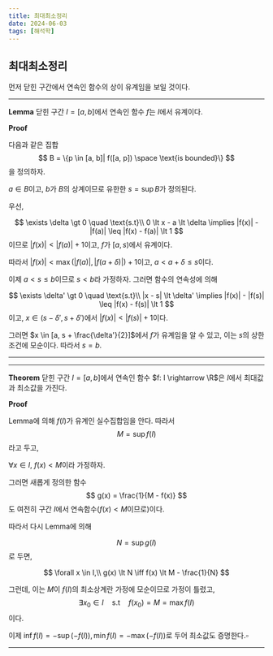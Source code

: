 ```yaml
---
title: 최대최소정리
date: 2024-06-03
tags: [해석학]
---
```


## 최대최소정리

먼저 닫힌 구간에서 연속인 함수의 상이 유계임을 보일 것이다.

---
__Lemma__ 닫힌 구간 $I = [a, b]$에서 연속인 함수 $f$는 $I$에서 유계이다.

__Proof__

다음과 같은 집합
$$
B = \{p \in [a, b]| f([a, p]) \space \text{is bounded}\}
$$
을 정의하자.

$a \in B$이고, $b$가 $B$의 상계이므로 유한한 $s = \sup B$가 정의된다.

우선,

$$
\exists \delta \gt 0 \quad \text{s.t}\\
0 \lt x - a \lt \delta \implies |f(x)| - |f(a)| \leq |f(x) - f(a)| \lt 1
$$
이므로 $|f(x)| \lt |f(a)| + 1$이고, $f$가 $[a,s)$에서 유계이다.

따라서 $|f(x)| \lt \max(|f(a)|, |f(a + \delta)|) + 1$이고, $a \lt a + \delta \leq s$이다.

이제 $a \lt s \leq b$이므로 $s \lt b$라 가정하자. 그러면 함수의 연속성에 의해

$$
\exists \delta' \gt 0 \quad \text{s.t}\\
|x - s| \lt \delta' \implies |f(x)| - |f(s)| \leq |f(x) - f(s)| \lt 1 
$$
이고, $x \in (s - \delta', s+\delta')$에서 $|f(x)| \lt |f(s)| + 1$이다.

그러면 $x \in [a, s + \frac{\delta'}{2}]$에서 $f$가 유계임을 알 수 있고, 이는 $s$의 상한 조건에 모순이다. 따라서 $s = b$.

---

--- 
__Theorem__ 닫힌 구간 $I=[a, b]$에서 연속인 함수 $f: I \rightarrow \R$은 $I$에서 최대값과 최소값을 가진다.

__Proof__

Lemma에 의해 $f(I)$가 유계인 실수집합임을 안다.
따라서 
$$
M = \sup f(I)
$$
라고 두고,

$\forall x \in I$, $f(x) \lt M$이라 가정하자.

그러면 새롭게 정의한 함수
$$
g(x) = \frac{1}{M - f(x)}
$$
도 여전히 구간 $I$에서 연속함수($f(x) \lt M$이므로)이다.

따라서 다시 Lemma에 의해

$$
N = \sup g(I)
$$
로 두면,

$$
\forall x \in I,\\
g(x) \lt N \iff f(x) \lt M - \frac{1}{N}
$$

그런데, 이는 $M$이 $f(I)$의 최소상계란 가정에 모순이므로 가정이 틀렸고,
$$
\exists x_0 \in I \quad \text{s.t} \quad f(x_0) = M = \max f(I)
$$
이다.

이제 $\inf f(I) = - \sup (-f(I)), \min f(I) = -\max (-f(I))$로 두어 최소값도 증명한다.$\square$

---